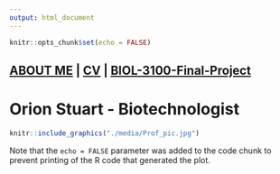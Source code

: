 ```yaml
---
output: html_document
---
```


```r
knitr::opts_chunk$set(echo = FALSE)
```

## [ABOUT ME](./about-me/Aboutme.pdf) | [CV](./about-me/Orion Stuart's Resume.pdf) | [BIOL-3100-Final-Project](./BIOL-3100-Final)##

# **Orion Stuart - Biotechnologist** #

```r
knitr::include_graphics("./media/Prof_pic.jpg")
```


Note that the `echo = FALSE` parameter was added to the code chunk to prevent printing of the R code that generated the plot.
